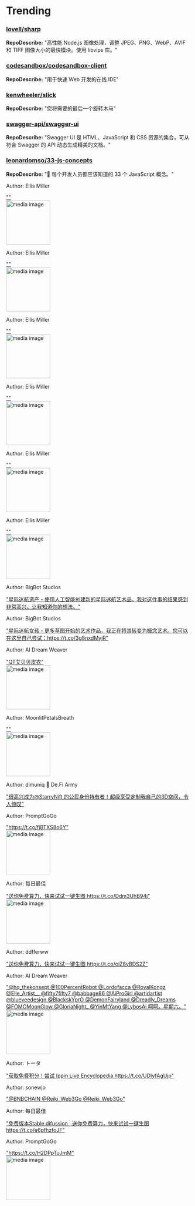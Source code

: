 
# Trending

### [lovell/sharp](https://github.com/lovell/sharp)
**RepoDescribe:** "高性能 Node.js 图像处理，调整 JPEG、PNG、WebP、AVIF 和 TIFF 图像大小的最快模块。使用 libvips 库。"
  

### [codesandbox/codesandbox-client](https://github.com/codesandbox/codesandbox-client)
**RepoDescribe:** "用于快速 Web 开发的在线 IDE"
  

### [kenwheeler/slick](https://github.com/kenwheeler/slick)
**RepoDescribe:** "您将需要的最后一个旋转木马"
  

### [swagger-api/swagger-ui](https://github.com/swagger-api/swagger-ui)
**RepoDescribe:** "Swagger UI 是 HTML、JavaScript 和 CSS 资源的集合，可从符合 Swagger 的 API 动态生成精美的文档。"
  

### [leonardomso/33-js-concepts](https://github.com/leonardomso/33-js-concepts)
**RepoDescribe:** "📜 每个开发人员都应该知道的 33 个 JavaScript 概念。"
  

<TwoColumnLayout>
  <div>
    <p>Author: Ellis Miller</p>
    <a href="https://twitter.com/EllisRedelen/status/1746443620775866444">""</a>
  </div>
  <img width="120" src="https://pbs.twimg.com/media/GDydNqGWgAAy8y2.png" alt="media image" />
</TwoColumnLayout>
  

<TwoColumnLayout>
  <div>
    <p>Author: Ellis Miller</p>
    <a href="https://twitter.com/EllisRedelen/status/1746438378592088091">""</a>
  </div>
  <img width="120" src="https://pbs.twimg.com/media/GDyYcmPXwAA8Ia_.png" alt="media image" />
</TwoColumnLayout>
  

<TwoColumnLayout>
  <div>
    <p>Author: Ellis Miller</p>
    <a href="https://twitter.com/EllisRedelen/status/1746438612718150076">""</a>
  </div>
  <img width="120" src="https://pbs.twimg.com/media/GDyYqPdXcAAnUXk.jpg" alt="media image" />
</TwoColumnLayout>
  

<TwoColumnLayout>
  <div>
    <p>Author: Ellis Miller</p>
    <a href="https://twitter.com/EllisRedelen/status/1746438497047581166">""</a>
  </div>
  <img width="120" src="https://pbs.twimg.com/media/GDyYjfHWIAAkFp_.png" alt="media image" />
</TwoColumnLayout>
  

<TwoColumnLayout>
  <div>
    <p>Author: Ellis Miller</p>
    <a href="https://twitter.com/EllisRedelen/status/1746438276347556001">""</a>
  </div>
  <img width="120" src="https://pbs.twimg.com/media/GDyYWrPWAAABuv_.png" alt="media image" />
</TwoColumnLayout>
  

<TwoColumnLayout>
  <div>
    <p>Author: Ellis Miller</p>
    <a href="https://twitter.com/EllisRedelen/status/1746438192650162413">""</a>
  </div>
  <img width="120" src="https://pbs.twimg.com/media/GDyYRqgW4AAxiJZ.jpg" alt="media image" />
</TwoColumnLayout>
  

<TwoColumnLayout>
  <div>
    <p>Author: BigBot Studios</p>
    <a href="https://twitter.com/BigBotStudios/status/1746400911226728640">"星际迷航遗产 - 使用人工智能创建新的星际迷航艺术品。我对这件事的结果感到非常高兴。让我知道你的想法。"</a>
  </div>
  <div></div>
</TwoColumnLayout>
  

<TwoColumnLayout>
  <div>
    <p>Author: BigBot Studios</p>
    <a href="https://twitter.com/BigBotStudios/status/1746410135537234065">"星际迷航女孩 - 更多草图开始的艺术作品，我正在将其转变为概念艺术。您可以在这里自己尝试：https://t.co/3g8nxdMyiR"</a>
  </div>
  <div></div>
</TwoColumnLayout>
  

<TwoColumnLayout>
  <div>
    <p>Author: AI Dream Weaver</p>
    <a href="https://twitter.com/AI_dream_weaver/status/1746333022989721807">"QT艾贝贝皮衣"</a>
  </div>
  <img width="120" src="https://pbs.twimg.com/media/GDw4oRJWkAA_xmW.jpg" alt="media image" />
</TwoColumnLayout>
  

<TwoColumnLayout>
  <div>
    <p>Author: MoonlitPetalsBreath</p>
    <a href="https://twitter.com/duiyuechuihua/status/1746382358448857221">""</a>
  </div>
  <img width="120" src="https://pbs.twimg.com/media/GDxlfsYb0AAkoF8.jpg" alt="media image" />
</TwoColumnLayout>
  

<TwoColumnLayout>
  <div>
    <p>Author: dimuniq 💙 De.Fi Army</p>
    <a href="https://twitter.com/smokeb2/status/1746442064034762929">"很高兴成为@StarryNift 的公民身份持有者！超级享受定制我自己的3D空间，令人惊叹"</a>
  </div>
  <div></div>
</TwoColumnLayout>
  

<TwoColumnLayout>
  <div>
    <p>Author: PromptGoGo</p>
    <a href="https://twitter.com/PromptGoGo/status/1746343646071582810">"https://t.co/fjBTXS8o6Y"</a>
  </div>
  <img width="120" src="https://pbs.twimg.com/media/GDxCSaAbsAAFMjR.jpg" alt="media image" />
</TwoColumnLayout>
  

<TwoColumnLayout>
  <div>
    <p>Author: 每日最佳</p>
    <a href="https://twitter.com/choshn2085517/status/1746388422644646325">"送你免费算力，快来试试一键生图 https://t.co/Ddm3UhB94j"</a>
  </div>
  <img width="120" src="https://pbs.twimg.com/media/GDxrAhUXIAAmZM2.jpg" alt="media image" />
</TwoColumnLayout>
  

<TwoColumnLayout>
  <div>
    <p>Author: ddfferww</p>
    <a href="https://twitter.com/tacochen1/status/1746434756437483702">"送你免费算力，快来试试一键生图 https://t.co/oiZ8yBDS2Z"</a>
  </div>
  <div></div>
</TwoColumnLayout>
  

<TwoColumnLayout>
  <div>
    <p>Author: AI Dream Weaver</p>
    <a href="https://twitter.com/AI_dream_weaver/status/1746339039014187298">"@hq_thekonsept @100PercentRobot @Lordofacca @RoyalKongz @Elle_Artist__ @fifty7fifty7 @babbage86 @AiProGirl @artidartist @blueveedesign @BlackskYprO @DemonFairyland @Dreadly_Dreams @FOMOMoonGlow @GloriaNight_ @YinMtYang @LybosAi 呵呵。星期六。"</a>
  </div>
  <img width="120" src="https://pbs.twimg.com/media/GDw-GfhWwAALznM.jpg" alt="media image" />
</TwoColumnLayout>
  

<TwoColumnLayout>
  <div>
    <p>Author: トータ</p>
    <a href="https://twitter.com/todo12175/status/1746327204626403537">"获取免费积分！尝试 Ippin Live Encyclopedia https://t.co/UDIyfAgUjp"</a>
  </div>
  <div></div>
</TwoColumnLayout>
  

<TwoColumnLayout>
  <div>
    <p>Author: sonewjo</p>
    <a href="https://twitter.com/ljhhmje/status/1746448611901349980">"@BNBCHAIN @Reiki_Web3Go @Reiki_Web3Go"</a>
  </div>
  <div></div>
</TwoColumnLayout>
  

<TwoColumnLayout>
  <div>
    <p>Author: 每日最佳</p>
    <a href="https://twitter.com/choshn2085517/status/1746389807117303997">"免费版本Stable difussion , 送你免费算力，快来试试一键生图 https://t.co/e6pfhzfoJF"</a>
  </div>
  <div></div>
</TwoColumnLayout>
  

<TwoColumnLayout>
  <div>
    <p>Author: PromptGoGo</p>
    <a href="https://twitter.com/PromptGoGo/status/1746344383426040041">"https://t.co/H2DPpTuJmM"</a>
  </div>
  <img width="120" src="https://pbs.twimg.com/media/GDxC9RmaMAAlOcx.jpg" alt="media image" />
</TwoColumnLayout>
  